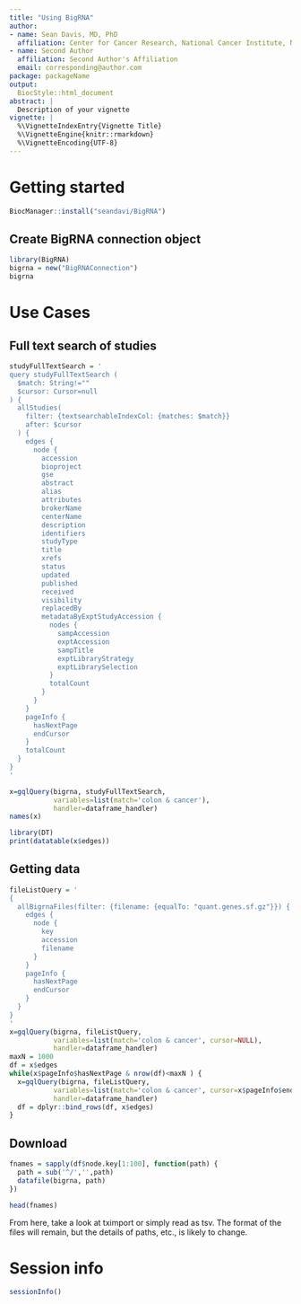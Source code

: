 ```yaml
---
title: "Using BigRNA"
author:
- name: Sean Davis, MD, PhD
  affiliation: Center for Cancer Research, National Cancer Institute, National Institutes of Health, Bethesda, MD
- name: Second Author
  affiliation: Second Author's Affiliation
  email: corresponding@author.com
package: packageName
output:
  BiocStyle::html_document
abstract: |
  Description of your vignette
vignette: |
  %\VignetteIndexEntry{Vignette Title}
  %\VignetteEngine{knitr::rmarkdown}
  %\VignetteEncoding{UTF-8}
---
```


# Getting started

```r
BiocManager::install("seandavi/BigRNA")
```


## Create BigRNA connection object

```r
library(BigRNA)
bigrna = new("BigRNAConnection")
bigrna
```

# Use Cases

## Full text search of studies

```r
studyFullTextSearch = '
query studyFullTextSearch (
  $match: String!=""
  $cursor: Cursor=null
) {
  allStudies(
    filter: {textsearchableIndexCol: {matches: $match}}
    after: $cursor
  ) {
    edges {
      node {
        accession
        bioproject
        gse
        abstract
        alias
        attributes
        brokerName
        centerName
        description
        identifiers
        studyType
        title
        xrefs
        status
        updated
        published
        received
        visibility
        replacedBy
        metadataByExptStudyAccession {
          nodes {
            sampAccession
            exptAccession
            sampTitle
            exptLibraryStrategy
            exptLibrarySelection
          }
          totalCount
        }
      }
    }
    pageInfo {
      hasNextPage
      endCursor
    }
    totalCount
  }
}
'

x=gqlQuery(bigrna, studyFullTextSearch, 
           variables=list(match='colon & cancer'), 
           handler=dataframe_handler)
names(x)
```

```r
library(DT)
print(datatable(x$edges))
```


## Getting data

```r
fileListQuery = '
{
  allBigrnaFiles(filter: {filename: {equalTo: "quant.genes.sf.gz"}}) {
    edges {
      node {
        key
        accession
        filename
      }
    }
    pageInfo {
      hasNextPage
      endCursor
    }
  }
}
'
x=gqlQuery(bigrna, fileListQuery, 
           variables=list(match='colon & cancer', cursor=NULL), 
           handler=dataframe_handler)
maxN = 1000
df = x$edges
while(x$pageInfo$hasNextPage & nrow(df)<maxN ) {
  x=gqlQuery(bigrna, fileListQuery, 
           variables=list(match='colon & cancer', cursor=x$pageInfo$endCursor), 
           handler=dataframe_handler)
  df = dplyr::bind_rows(df, x$edges)
}
```


## Download



```r
fnames = sapply(df$node.key[1:100], function(path) {
  path = sub('^/','',path)
  datafile(bigrna, path)
})
```

```r
head(fnames)
```

From here, take a look at tximport or simply read as tsv. The format of the files will remain, but the details of paths, etc., is likely to change.


# Session info {.unnumbered}

```r
sessionInfo()
```
